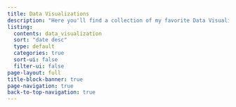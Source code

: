 ```yaml
---
title: Data Visualizations
description: "Here you'll find a collection of my favorite Data Visualizations.\n"
listing:
  contents: data_visualization
  sort: "date desc"
  type: default
  categories: true
  sort-ui: false
  filter-ui: false
page-layout: full
title-block-banner: true
page-navigation: true
back-to-top-navigation: true
---
```

